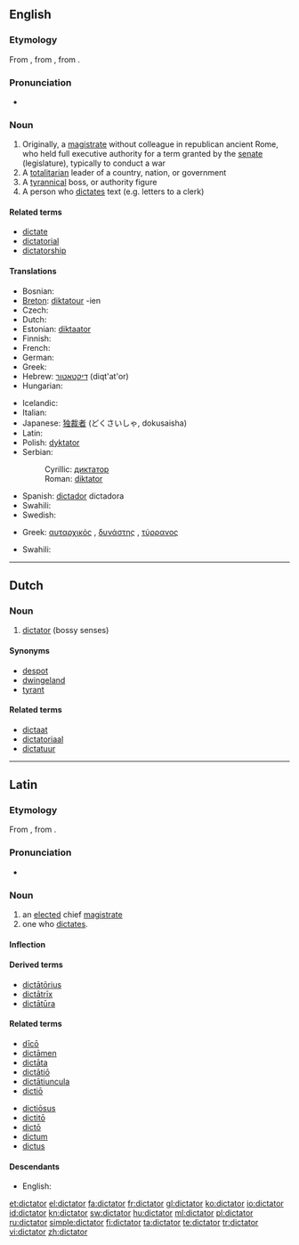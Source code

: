 ==English==
{{wikipedia}}

===Etymology===
From {{etyl|la|en}} {{term|dictator|dictātor|a chief magistrate|lang=la}}, from {{term|dicto|dictō|dictate, prescribe|lang=la}}, from {{term|dico|dīcō|say, speak|lang=la}}.

===Pronunciation===
* {{audio|en-us-dictator.ogg|Audio (US)}}

===Noun===
{{en-noun}}

# Originally, a [[magistrate]] without colleague in republican ancient Rome, who held full executive authority for a term granted by the [[senate]] (legislature), typically to conduct a war
# A [[totalitarian]] leader of a country, nation, or government
# A [[tyrannical]] boss, or authority figure
# A person who [[dictate]]s text (e.g. letters to a clerk)

====Related terms====
* [[dictate]]
* [[dictatorial]]
* [[dictatorship]]

====Translations====
{{trans-top|totalitarian leader of a dictatorship}}
* Bosnian: {{t-|bs|diktator|m}}
* [[Breton]]: [[diktatour]] {{m}} -ien {{p}}
* Czech: {{t-|cs|diktátor|m}}
* Dutch: {{t-|nl|dictator|m}}
* Estonian: [[diktaator]]
* Finnish: {{t+|fi|diktaattori}}
* French: {{t+|fr|dictateur|m}}
* German: {{t+|de|Diktator|m}}
* Greek: {{t+|el|δικτάτορας|m|sc=Grek}}
* Hebrew: [[דיקטאטור]] (diqt'at'or) {{m}}
* Hungarian: {{t+|hu|diktátor}}
{{trans-mid}}
* Icelandic: {{t|is|einræðiherra|m}}
* Italian: {{t+|it|dittatore|m}}
* Japanese: [[独裁者]] (どくさいしゃ, dokusaisha)
* Latin: {{t-|la|dictator|m}}
* Polish: [[dyktator]] {{m}}
* Serbian:
*: Cyrillic: [[диктатор#Serbian|диктатор]] {{m}}
*: Roman: [[diktator#Serbian|diktator]] {{m}}
* Spanish: [[dictador]] {{m}} dictadora {{f}}
* Swahili: {{t+|sw|dikteta|xs=Swahili}}
* Swedish: {{t+|sv|diktator|c}}
{{trans-bottom}}

{{trans-top|tyrannical boss, or authority figure}}
* Greek: [[αυταρχικός]] {{m}}, [[δυνάστης]] {{m}}, [[τύρρανος]] {{m}}
{{trans-mid}}
* Swahili: {{t+|sw|dikteta|xs=Swahili}}
{{trans-bottom}}

----

==Dutch==

===Noun===
{{nl-noun|g=m|pl1=dictatoren|pl2=dictators|dim=*}} {{m}}

# [[#English|dictator]] (bossy senses)

====Synonyms====
* [[despot]]
* [[dwingeland]]
* [[tyrant]]

====Related terms====
* [[dictaat]]
* [[dictatoriaal]]
* [[dictatuur]]

----

==Latin==

===Etymology===
From {{term|dicto|dictō|dictate, prescribe|lang=la}}, from {{term|dico|dīcō|say, speak|lang=la}}.

===Pronunciation===
* {{a|Classical}} {{IPA|/dikˈtaː.tor/|lang=la}}

===Noun===
{{la-noun|dictātor|dictatoris|dictātōris|m|third}}

# an [[elected]] chief [[magistrate]]
# one who [[dictate]]s.

====Inflection====
{{la-decl-3rd|dictator|dictātor|dictator|dictātōr}}

====Derived terms====
* [[dictatorius|dictātōrius]]
* [[dictatrix|dictātrīx]]
* [[dictatura|dictātūra]]

====Related terms====
{{top2}}
* [[dico#Latin|dīcō]]
* [[dictamen|dictāmen]]
* [[dictata|dictāta]]
* [[dictatio|dictātiō]]
* [[dictatiuncula|dictātiuncula]]
* [[dictio|dictiō]]
{{mid2}}
* [[dictiosus|dictiōsus]]
* [[dictito|dictitō]]
* [[dicto|dictō]]
* [[dictum#Latin|dictum]]
* [[dictus#Latin|dictus]]
{{bottom}}

====Descendants====
* English: {{l|en|dictator}}

[[et:dictator]]
[[el:dictator]]
[[fa:dictator]]
[[fr:dictator]]
[[gl:dictator]]
[[ko:dictator]]
[[io:dictator]]
[[id:dictator]]
[[kn:dictator]]
[[sw:dictator]]
[[hu:dictator]]
[[ml:dictator]]
[[pl:dictator]]
[[ru:dictator]]
[[simple:dictator]]
[[fi:dictator]]
[[ta:dictator]]
[[te:dictator]]
[[tr:dictator]]
[[vi:dictator]]
[[zh:dictator]]